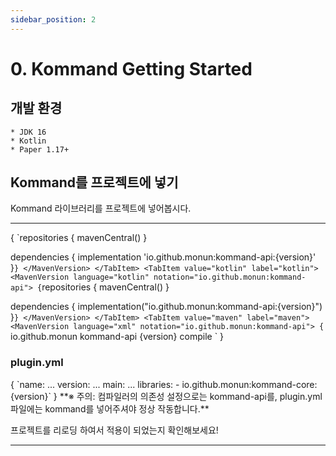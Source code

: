 ```yaml
---
sidebar_position: 2
---
```


# 0. Kommand Getting Started


## 개발 환경
    * JDK 16
    * Kotlin
    * Paper 1.17+

## Kommand를 프로젝트에 넣기

Kommand 라이브러리를 프로젝트에 넣어봅시다.

---

<Tabs>
  <TabItem value="groovy" label="groovy" default>
    <MavenVersion language="groovy" notation="io.github.monun:kommand-api">
    {
`repositories {
    mavenCentral()
}
    
dependencies {
    implementation 'io.github.monun:kommand-api:{version}'
}`
    }
    </MavenVersion>
  </TabItem>
  <TabItem value="kotlin" label="kotlin">
    <MavenVersion language="kotlin" notation="io.github.monun:kommand-api">
    {
`repositories {
    mavenCentral()
}
 
dependencies {
    implementation("io.github.monun:kommand-api:{version}")
}`
    }
    </MavenVersion>
  </TabItem>
  <TabItem value="maven" label="maven">
    <MavenVersion language="xml" notation="io.github.monun:kommand-api">
    {
`<dependency>
    <groupId>io.github.monun</groupId>
    <artifactId>kommand-api</artifactId>
    <version>{version}</version>
    <scope>compile</scope>
</dependency>`
    }
    </MavenVersion>
  </TabItem>
</Tabs>

### plugin.yml

<MavenVersion language="yaml" notation="io.github.monun:kommand-core">
    {
`name: ...
version: ...
main: ...
libraries:
  - io.github.monun:kommand-core:{version}`
    }
</MavenVersion>
**※ 주의: 컴파일러의 의존성 설정으로는 kommand-api를, plugin.yml파일에는 kommand를 넣어주셔야 정상 작동합니다.**

프로젝트를 리로딩 하여서 적용이 되었는지 확인해보세요!

---